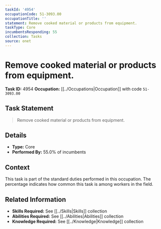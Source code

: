 ```yaml
---
taskId: '4954'
occupationCode: 51-3093.00
occupationTitle: ''
statement: Remove cooked material or products from equipment.
taskType: Core
incumbentsResponding: 55
collection: Tasks
source: onet
---
```

# Remove cooked material or products from equipment.

**Task ID:** 4954
**Occupation:** [[../Occupations|Occupation]] with code `51-3093.00`

## Task Statement

> Remove cooked material or products from equipment.

## Details

- **Type:** Core
- **Performed By:** 55.0% of incumbents

## Context

This task is part of the standard duties performed in this occupation. The percentage indicates how common this task is among workers in the field.

## Related Information

- **Skills Required:** See [[../Skills|Skills]] collection
- **Abilities Required:** See [[../Abilities|Abilities]] collection
- **Knowledge Required:** See [[../Knowledge|Knowledge]] collection
